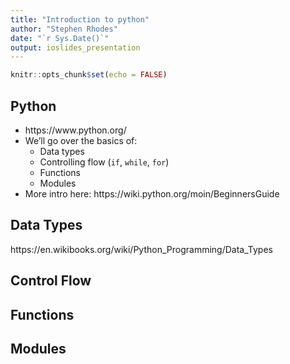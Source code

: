 ```yaml
---
title: "Introduction to python"
author: "Stephen Rhodes"
date: "`r Sys.Date()`"
output: ioslides_presentation
---
```


```r
knitr::opts_chunk$set(echo = FALSE)
```

## Python

- https://www.python.org/
- We'll go over the basics of:
    - Data types
    - Controlling flow (`if`, `while`, `for`)
    - Functions
    - Modules
- More intro here: https://wiki.python.org/moin/BeginnersGuide

## Data Types

https://en.wikibooks.org/wiki/Python_Programming/Data_Types



## Control Flow

## Functions

## Modules



